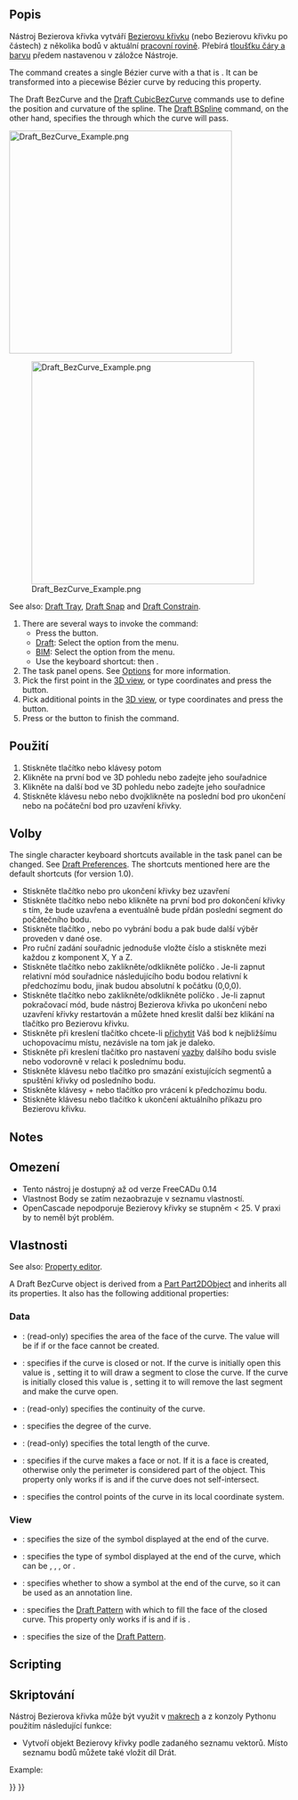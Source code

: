 <languages/>

{{Docnav
|[[Draft_CubicBezCurve|CubicBezCurve]]
|[[Draft_Point|Point]]
|[[Draft_Workbench|Draft]]
|IconL=Draft_CubicBezCurve.svg
|IconR=Draft_Point.svg
|IconC=Workbench_Draft.svg
}}

<div class="mw-translate-fuzzy">
{{GuiCommand
|Name=Draft BezCurve
|Workbenches=[[Draft_Workbench/cs|Draft]], [[Arch_Workbench/cs|Arch]]
|MenuLocation=Draft -> BezCurve
|Shortcut=B Z
}}
</div>

<span id="Description"></span>
==Popis== 

<div class="mw-translate-fuzzy">
Nástroj Bezierova křivka vytváří [http://en.wikipedia.org/wiki/Bezier_curve Bezierovu křivku] (nebo Bezierovu křivku po částech) z několika bodů v aktuální [[Draft SelectPlane/cs|pracovní rovině]]. Přebírá [[Draft Linestyle/cs|tloušťku čáry a barvu]] předem nastavenou v záložce Nástroje.
</div>

The command creates a single Bézier curve with a {{PropertyData|Degree}} that is {{incode|number_of_points - 1}}. It can be transformed into a piecewise Bézier curve by reducing this property.

The Draft BezCurve and the [[Draft_CubicBezCurve|Draft CubicBezCurve]] commands use {{Emphasis|control points}} to define the position and curvature of the spline. The [[Draft BSpline|Draft BSpline]] command, on the other hand, specifies the {{Emphasis|exact points}} through which the curve will pass.

[[Image:Draft_BezCurve_Example.png|400px]]
{{Caption|Bézier curve defined by multiple points}}

<span id="Usage"></span>
<div class="mw-translate-fuzzy">
[[Image:Draft_BezCurve_Example.png|400px]]
</div>

See also: [[Draft_Tray|Draft Tray]], [[Draft_Snap|Draft Snap]] and [[Draft_Constrain|Draft Constrain]].

# There are several ways to invoke the command:
#* Press the {{Button|[[Image:Draft_BezCurve.svg|16px]] [[Draft_BezCurve|Bézier curve]]}} button.
#* [[Draft_Workbench|Draft]]: Select the {{MenuCommand|Drafting → Bézier tools → [[Image:Draft_BezCurve.svg|16px]] Bézier curve}} option from the menu.
#* [[BIM_Workbench|BIM]]: Select the {{MenuCommand|2D Drafting → [[Image:Draft_BezCurve.svg|16px]] Bézier curve}} option from the menu.
#* Use the keyboard shortcut: {{KEY|B}} then {{KEY|Z}}.
# The {{MenuCommand|Bézier curve}} task panel opens. See [[#Options|Options]] for more information.
# Pick the first point in the [[3D_view|3D view]], or type coordinates and press the {{Button|[[Image:Draft_AddPoint.svg|16px]] Enter point}} button.
# Pick additional points in the [[3D_view|3D view]], or type coordinates and press the {{Button|[[Image:Draft_AddPoint.svg|16px]] Enter point}} button.
# Press {{KEY|Esc}} or the {{Button|Close}} button to finish the command.

<span id="Options"></span>
<div class="mw-translate-fuzzy">
==Použití==
# Stiskněte tlačítko {{KEY|[[Image:Draft_BezCurve.png|16px]] [[Draft BezCurve|Bezierova křivka]]}} nebo klávesy {{KEY|B}} potom {{KEY|Z}}
# Klikněte na první bod ve 3D pohledu nebo zadejte jeho souřadnice
# Klikněte na další bod ve 3D pohledu nebo zadejte jeho souřadnice
# Stiskněte klávesu {{KEY|F}} nebo {{KEY|C}} nebo dvojklikněte na poslední bod pro ukončení nebo na počáteční bod pro uzavření křivky. 
==Volby==
</div>

The single character keyboard shortcuts available in the task panel can be changed. See [[Draft_Preferences|Draft Preferences]]. The shortcuts mentioned here are the default shortcuts (for version 1.0).

<div class="mw-translate-fuzzy">
* Stiskněte tlačítko {{KEY|F}} nebo {{KEY|[[Image:Draft FinishLine.png|12px]] '''Dokončit'''}} pro ukončení křivky bez uzavření
* Stiskněte tlačítko {{KEY|C}} nebo {{KEY|[[Image:Draft CloseLine.png|12px]] '''Uzavřít'''}} nebo klikněte na první bod pro dokončení křivky s tím, že bude uzavřena a eventuálně bude přdán poslední segment do počátečního bodu.
* Stiskněte tlačítko {{KEY|X}}, {{KEY|Y}} nebo {{KEY|Z}} po vybrání bodu a pak bude další výběr proveden v dané ose.
* Pro ruční zadání souřadnic jednoduše vložte číslo a stiskněte {{KEY|ENTER}} mezi každou z komponent X, Y a Z.
* Stiskněte tlačítko {{KEY|R}} nebo zaklikněte/odklikněte políčko {{KEY|'''Relativně'''}}. Je-li zapnut relativní mód souřadnice následujícího bodu bodou relativní k předchozímu bodu, jinak budou absolutní k počátku (0,0,0).
* Stiskněte tlačítko {{KEY|T}} nebo zaklikněte/odklikněte políčko {{KEY|'''Pokračovat'''}}. Je-li zapnut pokračovací mód, bude nástroj Bezierova křivka po ukončení nebo uzavření křivky restartován a můžete hned kreslit další bez klikání na tlačítko pro Bezierovu křivku.
* Stiskněte při kreslení tlačítko {{KEY|CTRL}} chcete-li [[Draft_Snap|přichytit]] Váš bod k nejbližšímu uchopovacímu místu, nezávisle na tom jak je daleko.
* Stiskněte při kreslení tlačítko {{KEY|SHIFT}} pro nastavení [[Draft_Constrain|vazby]] dalšího bodu svisle nebo vodorovně v relaci k poslednímu bodu.
* Stiskněte klávesu {{KEY|W}} nebo tlačítko {{KEY|[[Image:Draft Wipe.png|12px]] '''Smazat'''}} pro smazání existujících segmentů a spuštění křivky od posledního bodu.
* Stiskněte klávesy {{KEY|CTRL}}+{{KEY|Z}} nebo tlačítko {{KEY|[[Image:Draft UndoLine.png|12px]] '''Undo'''}} pro vrácení k předchozímu bodu.
* Stiskněte klávesu {{KEY|ESC}} nebo tlačítko {{KEY|'''Zrušit'''}} k ukončení aktuálního příkazu pro Bezierovu křivku.
</div>

==Notes==

<div class="mw-translate-fuzzy">
==Omezení==
* Tento nástroj je dostupný až od verze FreeCADu 0.14
* Vlastnost Body se zatím nezaobrazuje v seznamu vlastností.
* OpenCascade nepodporuje Bezierovy křivky se stupněm < 25. V praxi by to neměl být problém.
</div>

<span id="Properties"></span>
==Vlastnosti==

See also: [[Property_editor|Property editor]].

A Draft BezCurve object is derived from a [[Part_Part2DObject|Part Part2DObject]] and inherits all its properties. It also has the following additional properties:

=== Data ===

{{TitleProperty|Draft}}

* {{PropertyData|Area|Area}}: (read-only) specifies the area of the face of the curve. The value will be {{value|0.0}} if {{PropertyData|Make Face}} if {{FALSE}} or the face cannot be created.
* {{PropertyData|Closed|Bool}}: specifies if the curve is closed or not. If the curve is initially open this value is {{FALSE}}, setting it to {{TRUE}} will draw a segment to close the curve. If the curve is initially closed this value is {{TRUE}}, setting it to {{FALSE}} will remove the last segment and make the curve open.
* {{PropertyData|Continuity|IntegerList}}: (read-only) specifies the continuity of the curve.
* {{PropertyData|Degree|Integer}}: specifies the degree of the curve.
* {{PropertyData|Length|Length}}: (read-only) specifies the total length of the curve.
* {{PropertyData|Make Face|Bool}}: specifies if the curve makes a face or not. If it is {{TRUE}} a face is created, otherwise only the perimeter is considered part of the object. This property only works if {{PropertyData|Closed}} is {{TRUE}} and if the curve does not self-intersect.
* {{PropertyData|Points|VectorList}}: specifies the control points of the curve in its local coordinate system.

=== View ===

{{TitleProperty|Draft}}

* {{PropertyView|Arrow Size|Length}}: specifies the size of the symbol displayed at the end of the curve.
* {{PropertyView|Arrow Type|Enumeration}}: specifies the type of symbol displayed at the end of the curve, which can be {{value|Dot}}, {{value|Circle}}, {{value|Arrow}}, {{value|Tick}} or {{value|Tick-2}}.
* {{PropertyView|End Arrow|Bool}}: specifies whether to show a symbol at the end of the curve, so it can be used as an annotation line.
* {{PropertyView|Pattern|Enumeration}}: specifies the [[Draft_Pattern|Draft Pattern]] with which to fill the face of the closed curve. This property only works if {{PropertyData|Make Face}} is {{TRUE}} and if {{PropertyView|Display Mode}} is {{value|Flat Lines}}.
* {{PropertyView|Pattern Size|Float}}: specifies the size of the [[Draft_Pattern|Draft Pattern]].

==Scripting==

<div class="mw-translate-fuzzy">
==Skriptování==
</div>

<div class="mw-translate-fuzzy">
Nástroj Bezierova křivka může být využit v [[macros|makrech]] a z konzoly Pythonu použitím následující funkce:
</div>

{{Code|code=
bezcurve = make_bezcurve(pointslist, closed=False, placement=None, face=None, support=None, degree=None)
bezcurve = make_bezcurve(Part.Wire, closed=False, placement=None, face=None, support=None, degree=None)
}}

<div class="mw-translate-fuzzy">
* Vytvoří objekt Bezierovy křivky podle zadaného seznamu vektorů. Místo seznamu bodů můžete také vložit díl Drát.
</div>

Example:

{{Code|code=
import FreeCAD as App
import Draft

doc = App.newDocument()

p1 = App.Vector(0, 0, 0)
p2 = App.Vector(1000, 1000, 0)
p3 = App.Vector(2000, 0, 0)
p4 = App.Vector(1500, -2000, 0)

bezcurve1 = Draft.make_bezcurve([p1, p2, p3, p4], closed=True)
bezcurve2 = Draft.make_bezcurve([p4, 1.3*p2, p1, 4.1*p3], closed=True)
bezcurve3 = Draft.make_bezcurve([1.7*p3, 1.5*p4, 2.1*p2, p1], closed=True)

doc.recompute()
}}


{{Docnav
|[[Draft_CubicBezCurve|CubicBezCurve]]
|[[Draft_Point|Point]]
|[[Draft_Workbench|Draft]]
|IconL=Draft_CubicBezCurve.svg
|IconR=Draft_Point.svg
|IconC=Workbench_Draft.svg
}}

{{Draft Tools navi{{#translation:}}}}
{{Userdocnavi{{#translation:}}}}
